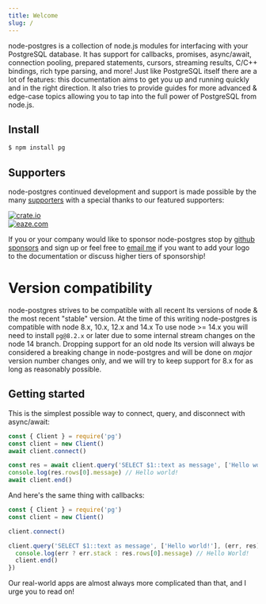 ```yaml
---
title: Welcome
slug: /
---
```


node-postgres is a collection of node.js modules for interfacing with your PostgreSQL database. It has support for callbacks, promises, async/await, connection pooling, prepared statements, cursors, streaming results, C/C++ bindings, rich type parsing, and more! Just like PostgreSQL itself there are a lot of features: this documentation aims to get you up and running quickly and in the right direction. It also tries to provide guides for more advanced & edge-case topics allowing you to tap into the full power of PostgreSQL from node.js.

## Install

```bash
$ npm install pg
```

## Supporters

node-postgres continued development and support is made possible by the many [supporters](https://github.com/brianc/node-postgres/blob/master/SPONSORS.md) with a special thanks to our featured supporters:

<div class="sponsors">
  <div class="sponsor">
    <a href="https://www.crate.io">
      <img src="crate-io.png" style={{ height: 80 }} alt="crate.io" />
    </a>
  </div>
  <div class="sponsor">
    <a href="https://www.eaze.com/">
      <img src="eaze.png" style={{ height: 80 }} alt="eaze.com" />
    </a>
  </div>
</div>

If you or your company would like to sponsor node-postgres stop by [github sponsors](https://github.com/sponsors/brianc) and sign up or feel free to [email me](mailto:brian@pecanware.com) if you want to add your logo to the documentation or discuss higher tiers of sponsorship!

# Version compatibility

node-postgres strives to be compatible with all recent lts versions of node & the most recent "stable" version. At the time of this writing node-postgres is compatible with node 8.x, 10.x, 12.x and 14.x To use node >= 14.x you will need to install `pg@8.2.x` or later due to some internal stream changes on the node 14 branch. Dropping support for an old node lts version will always be considered a breaking change in node-postgres and will be done on _major_ version number changes only, and we will try to keep support for 8.x for as long as reasonably possible.

## Getting started

This is the simplest possible way to connect, query, and disconnect with async/await:

```js
const { Client } = require('pg')
const client = new Client()
await client.connect()

const res = await client.query('SELECT $1::text as message', ['Hello world!'])
console.log(res.rows[0].message) // Hello world!
await client.end()
```

And here's the same thing with callbacks:

```js
const { Client } = require('pg')
const client = new Client()

client.connect()

client.query('SELECT $1::text as message', ['Hello world!'], (err, res) => {
  console.log(err ? err.stack : res.rows[0].message) // Hello World!
  client.end()
})
```

Our real-world apps are almost always more complicated than that, and I urge you to read on!
